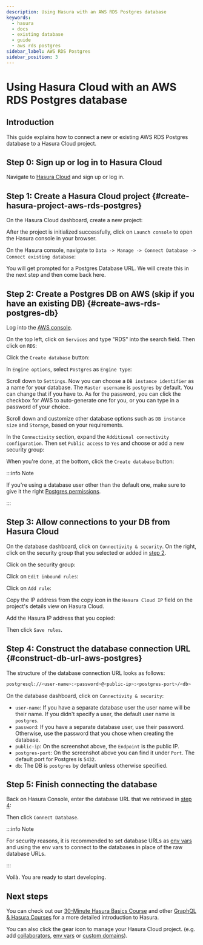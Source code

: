 ```yaml
---
description: Using Hasura with an AWS RDS Postgres database
keywords:
  - hasura
  - docs
  - existing database
  - guide
  - aws rds postgres
sidebar_label: AWS RDS Postgres
sidebar_position: 3
---
```



# Using Hasura Cloud with an AWS RDS Postgres database

## Introduction

This guide explains how to connect a new or existing AWS RDS Postgres
database to a Hasura Cloud project.

## Step 0: Sign up or log in to Hasura Cloud

Navigate to [Hasura Cloud](https://cloud.hasura.io/signup/?pg=docs&plcmt=body&cta=navigate-to-hasura-cloud&tech=default)
and sign up or log in.

## Step 1: Create a Hasura Cloud project {#create-hasura-project-aws-rds-postgres}

On the Hasura Cloud dashboard, create a new project:

<Thumbnail
  src='/img/graphql/cloud/cloud-dbs/create-hasura-cloud-project.png'
  alt='Create Hasura Cloud project'
  width='1000px'
/>

After the project is initialized successfully, click on `Launch console`
to open the Hasura console in your browser.

On the Hasura console, navigate to
`Data -> Manage -> Connect Database -> Connect existing database`:

You will get prompted for a Postgres Database URL. We will create this
in the next step and then come back here.

<Thumbnail
  src='/img/graphql/cloud/cloud-dbs/existing-db-setup.png'
  alt='Hasura Cloud database setup'
  width='700px'
/>

## Step 2: Create a Postgres DB on AWS (skip if you have an existing DB) {#create-aws-rds-postgres-db}

Log into the [AWS console](https://console.aws.amazon.com//).

On the top left, click on `Services` and type "RDS" into the search
field. Then click on `RDS`:

<Thumbnail
  src='/img/graphql/cloud/cloud-dbs/aws/search-for-rds.png'
  alt='Navigate to RDS in AWS'
  width='1000px'
/>

Click the `Create database` button:

<Thumbnail
  src='/img/graphql/cloud/cloud-dbs/aws/create-database.png'
  alt='Create database in AWS'
  width='1000px'
/>

In `Engine options`, select `Postgres` as `Engine type`:

<Thumbnail
  src='/img/graphql/cloud/cloud-dbs/aws/postgres/rds-select-postgres.png'
  alt='Select Postgres for RDS instance on AWS'
  width='600px'
/>

Scroll down to `Settings`. Now you can choose a `DB instance identifier`
as a name for your database. The `Master username` is `postgres` by
default. You can change that if you have to. As for the password, you
can click the checkbox for AWS to auto-generate one for you, or you can
type in a password of your choice.

<Thumbnail
  src='/img/graphql/cloud/cloud-dbs/aws/rds-settings.png'
  alt='Settings for RDS instance on AWS'
  width='600px'
/>

Scroll down and customize other database options such as
`DB instance size` and `Storage`, based on your requirements.

In the `Connectivity` section, expand the
`Additional connectivity configuration`. Then set `Public access` to
`Yes` and choose or add a new security group:

<Thumbnail
  src='/img/graphql/cloud/cloud-dbs/aws/rds-connectivity.png'
  alt='Connectivity for RDS instance on AWS'
  width='600px'
/>

When you're done, at the bottom, click the `Create database` button:

<Thumbnail
  src='/img/graphql/cloud/cloud-dbs/aws/rds-click-create.png'
  alt='Create RDS instance on AWS'
  width='700px'
/>

:::info Note

If you're using a database user other than the default one, make sure to
give it the right [Postgres permissions](/graphql/cloud/getting-started/postgres-permissions.mdx).

:::

## Step 3: Allow connections to your DB from Hasura Cloud

On the database dashboard, click on `Connectivity & security`. On the
right, click on the security group that you selected or added in
[step 2](/graphql/cloud/getting-started/cloud-databases/aws-postgres.mdx#create-aws-rds-postgres-db).

<Thumbnail
  src='/img/graphql/cloud/cloud-dbs/aws/postgres/find-security-group.png'
  alt='Find the security group on AWS RDS'
  width='1000px'
/>

Click on the security group:

<Thumbnail
  src='/img/graphql/cloud/cloud-dbs/aws/select-security-group.png'
  alt='Click on the security group'
  width='1000px'
/>

Click on `Edit inbound rules`:

<Thumbnail
  src='/img/graphql/cloud/cloud-dbs/aws/inbound-rules.png'
  alt='Edit inbound rules for AWS RDS database'
  width='1000px'
/>

Click on `Add rule`:

<Thumbnail
  src='/img/graphql/cloud/cloud-dbs/aws/add-inbound-rule.png'
  alt='Add an inbound rule for AWS RDS database'
  width='1000px'
/>

Copy the IP address from the copy icon in the `Hasura Cloud IP` field on
the project's details view on Hasura Cloud.

<Thumbnail
  src='/img/graphql/cloud/projects/hasura-cloud-ip.png'
  alt='Hasura Cloud IP field'
  width='1000px'
/>

Add the Hasura IP address that you copied:

<Thumbnail
  src='/img/graphql/cloud/cloud-dbs/aws/add-hasura-ip.png'
  alt='Add the Hasura IP for AWS RDS database'
  width='1000px'
/>

Then click `Save rules`.

## Step 4: Construct the database connection URL {#construct-db-url-aws-postgres}

The structure of the database connection URL looks as follows:

```bash
postgresql://<user-name>:<password>@<public-ip>:<postgres-port>/<db>
```

On the database dashboard, click on `Connectivity & security`:

<Thumbnail
  src='/img/graphql/cloud/cloud-dbs/aws/postgres/get-db-connection-string.png'
  alt='Construct the database connection string for AWS RDS'
  width='1000px'
/>

- `user-name`: If you have a separate database user the user name will
  be their name. If you didn't specify a user, the default user name
  is `postgres`.
- `password`: If you have a separate database user, use their
  password. Otherwise, use the password that you chose when creating
  the database.
- `public-ip`: On the screenshot above, the `Endpoint` is the public
  IP.
- `postgres-port`: On the screenshot above you can find it under
  `Port`. The default port for Postgres is `5432`.
- `db`: The DB is `postgres` by default unless otherwise specified.

## Step 5: Finish connecting the database

Back on Hasura Console, enter the database URL that we retrieved in
[step 4](/graphql/cloud/getting-started/cloud-databases/aws-postgres.mdx#construct-db-url-aws-postgres):

<Thumbnail
  src='/img/graphql/cloud/getting-started/connect-db.png'
  alt='Database setup'
  width='600px'
/>

Then click `Connect Database`.

:::info Note

For security reasons, it is recommended to set database URLs as
[env vars](/graphql/cloud/projects/env-vars.mdx) and using the env vars to connect
to the databases in place of the raw database URLs.

:::

Voilà. You are ready to start developing.

<Thumbnail
  src='/img/graphql/cloud/cloud-dbs/hasura-console.png'
  alt='Hasura console'
  width='1100px'
/>

## Next steps

You can check out our [30-Minute Hasura Basics
Course](https://hasura.io/learn/graphql/hasura/introduction/) and other
[GraphQL & Hasura Courses](https://hasura.io/learn/) for a more detailed
introduction to Hasura.

You can also click the gear icon to manage your Hasura Cloud project.
(e.g. add [collaborators](/graphql/cloud/projects/collaborators.mdx),
[env vars](/graphql/cloud/projects/env-vars.mdx) or
[custom domains](/graphql/cloud/projects/domains.mdx)).

<Thumbnail
  src='/img/graphql/cloud/getting-started/project-manage.png'
  alt='Project actions'
  width='860px'
/>
